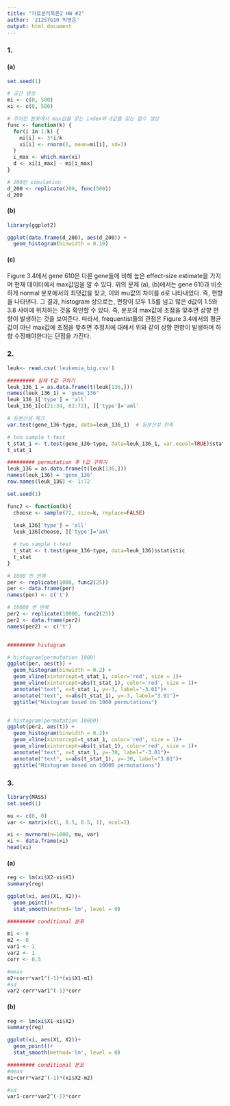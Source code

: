 ---
title: "자료분석특론2 HW #2"
author: '212STG10 박영은'
output: html_document
---

### 1. ###
 
#### (a) ####
```{r}
set.seed(1)

# 공간 생성
mi <- c(0, 500)
xi <- c(0, 500)

# 주어진 분포에서 max값을 갖는 index와 d값을 찾는 함수 생성
func <- function(k) {
  for(i in 1:k) {
    mi[i] <- 3*i/k
    xi[i] <- rnorm(1, mean=mi[i], sd=1)
  }
  i_max <- which.max(xi)
  d <- xi[i_max] - mi[i_max]
}

# 200번 simulation
d_200 <- replicate(200, func(500))
d_200
```


#### (b) ####
```{r}
library(ggplot2)

ggplot(data.frame(d_200), aes(d_200)) + 
  geom_histogram(binwidth = 0.10)
```


#### (c) ####

Figure 3.4에서 gene 610은 다른 gene들에 비해 높은 effect-size estimate을 가지며 현재 데이터에서 max값임을 알 수 있다. 
위의 문제 (a), (b)에서는 gene 610과 비슷하게 normal 분포에서의 최댓값을 찾고, 이와 mu값의 차이를 d로 나타내었다. 즉, 편향을 나타낸다. 그 결과, histogram 상으로는, 편향이 모두 1.5를 넘고 많은 d값이 1.5와 3.8 사이에 위치하는 것을 확인할 수 있다. 즉, 분포의 max값에 초점을 맞추면 상향 편향이 발생하는 것을 보여준다. 
따라서, frequentist들의 관점은 Figure 3.4에서의 평균값이 아닌 max값에 초점을 맞추면 추정치에 대해서 위와 같이 상향 편향이 발생하며 하향 수정해야한다는 단점을 가진다. 



### 2. ###

```{r}
leuk<- read.csv('leukemia_big.csv')

######### 실제 t값 구하기
leuk_136_1 = as.data.frame(t(leuk[136,]))
names(leuk_136_1) = 'gene_136'
leuk_136_1['type'] = 'all'
leuk_136_1[c(21:34, 62:72), ]['type']='aml'

# 등분산성 체크
var.test(gene_136~type, data=leuk_136_1)  # 등분산성 만족

# two sample t-test
t_stat_1 <- t.test(gene_136~type, data=leuk_136_1, var.equal=TRUE)$statistic
t_stat_1

######### permutation 후 t값 구하기
leuk_136 = as.data.frame(t(leuk[136,]))
names(leuk_136) = 'gene_136'
row.names(leuk_136) <- 1:72

set.seed(1)

func2 <- function(k){
  choose <- sample(72, size=k, replace=FALSE)
  
  leuk_136['type'] = 'all'
  leuk_136[choose, ]['type']='aml'

  # two sample t-test
  t_stat <- t.test(gene_136~type, data=leuk_136)$statistic
  t_stat
}

# 1000 번 반복
per <- replicate(1000, func2(25))
per <- data.frame(per)
names(per) <- c('t')

# 10000 번 반복
per2 <- replicate(10000, func2(25))
per2 <- data.frame(per2)
names(per2) <- c('t')


######### histogram

# histogram(permutation 1000)
ggplot(per, aes(t)) + 
  geom_histogram(binwidth = 0.2) + 
  geom_vline(xintercept=t_stat_1, color='red', size = 1)+
  geom_vline(xintercept=abs(t_stat_1), color='red', size = 1)+
  annotate("text", x=t_stat_1, y=-3, label="-3.01")+
  annotate("text", x=abs(t_stat_1), y=-3, label="3.01")+
  ggtitle("Histogram based on 1000 permutations")


# histogram(permutation 10000)
ggplot(per2, aes(t)) + 
  geom_histogram(binwidth = 0.2)+ 
  geom_vline(xintercept=t_stat_1, color='red', size = 1)+
  geom_vline(xintercept=abs(t_stat_1), color='red', size = 1)+
  annotate("text", x=t_stat_1, y=-30, label="-3.01")+
  annotate("text", x=abs(t_stat_1), y=-30, label="3.01")+
  ggtitle("Histogram based on 10000 permutations")
```


### 3. ###

```{r}
library(MASS)
set.seed(1)

mu <- c(0, 0)
var <- matrix(c(1, 0.5, 0.5, 1), ncol=2)

xi <- mvrnorm(n=1000, mu, var)
xi <- data.frame(xi)
head(xi)
```


#### (a) ####
```{r}
reg <- lm(xi$X2~xi$X1)
summary(reg)

ggplot(xi, aes(X1, X2))+
  geom_point()+
  stat_smooth(method='lm', level = 0)

######### conditional 분포

m1 <- 0
m2 <- 0
var1 <- 1
var2 <- 1
corr <- 0.5

#mean
m2+corr*var1^(-1)*(xi$X1-m1)
#sd
var2-corr*var1^(-1)*corr
```



#### (b) ####
```{r}
reg <- lm(xi$X1~xi$X2)
summary(reg)

ggplot(xi, aes(X1, X2))+
  geom_point()+
  stat_smooth(method='lm', level = 0)

######### conditional 분포
#mean
m1+corr*var2^(-1)*(xi$X2-m2)

#sd
var1-corr*var2^(-1)*corr

```









